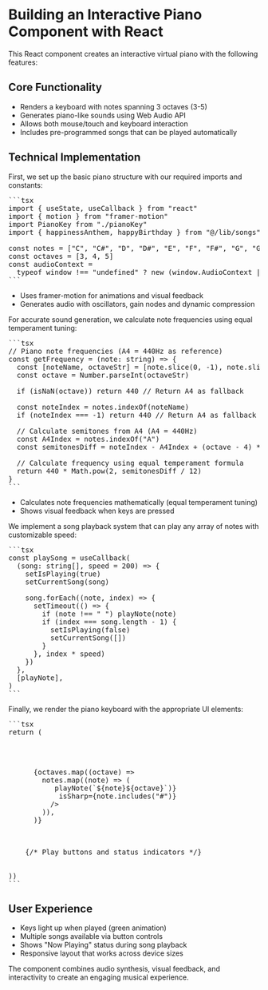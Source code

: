 # Building an Interactive Piano Component with React

This React component creates an interactive virtual piano with the following features:

## Core Functionality

- Renders a keyboard with notes spanning 3 octaves (3-5)
- Generates piano-like sounds using Web Audio API
- Allows both mouse/touch and keyboard interaction
- Includes pre-programmed songs that can be played automatically


## Technical Implementation

First, we set up the basic piano structure with our required imports and constants:
<pre>
```tsx
import { useState, useCallback } from "react"
import { motion } from "framer-motion"
import PianoKey from "./pianoKey"
import { happinessAnthem, happyBirthday } from "@/lib/songs"

const notes = ["C", "C#", "D", "D#", "E", "F", "F#", "G", "G#", "A", "A#", "B"]
const octaves = [3, 4, 5]
const audioContext =
  typeof window !== "undefined" ? new (window.AudioContext || (window as any).webkitAudioContext)() : null
```
</pre>

- Uses framer-motion for animations and visual feedback
- Generates audio with oscillators, gain nodes and dynamic compression


For accurate sound generation, we calculate note frequencies using equal temperament tuning:
<pre>
```tsx
// Piano note frequencies (A4 = 440Hz as reference)
const getFrequency = (note: string) => {
  const [noteName, octaveStr] = [note.slice(0, -1), note.slice(-1)]
  const octave = Number.parseInt(octaveStr)

  if (isNaN(octave)) return 440 // Return A4 as fallback

  const noteIndex = notes.indexOf(noteName)
  if (noteIndex === -1) return 440 // Return A4 as fallback

  // Calculate semitones from A4 (A4 = 440Hz)
  const A4Index = notes.indexOf("A")
  const semitonesDiff = noteIndex - A4Index + (octave - 4) * 12

  // Calculate frequency using equal temperament formula
  return 440 * Math.pow(2, semitonesDiff / 12)
}
```
</pre>

- Calculates note frequencies mathematically (equal temperament tuning)
- Shows visual feedback when keys are pressed

We implement a song playback system that can play any array of notes with customizable speed:
<pre>
```tsx
const playSong = useCallback(
  (song: string[], speed = 200) => {
    setIsPlaying(true)
    setCurrentSong(song)
    
    song.forEach((note, index) => {
      setTimeout(() => {
        if (note !== " ") playNote(note)
        if (index === song.length - 1) {
          setIsPlaying(false)
          setCurrentSong([])
        }
      }, index * speed)
    })
  },
  [playNote],
)
```
</pre>

Finally, we render the piano keyboard with the appropriate UI elements:

<pre>
```tsx
return (
  <div className="w-full flex flex-col items-center space-y-4">
    <div className="w-full flex flex-wrap justify-center">
      {octaves.map((octave) =>
        notes.map((note) => (
          <PianoKey
            key={`${note}${octave}`}
            note={`${note}${octave}`}
            isActive={activeKeys.includes(`${note}${octave}`)}
            onClick={() => playNote(`${note}${octave}`)}
            isSharp={note.includes("#")}
          />
        )),
      )}
    </div>
    
    {/* Play buttons and status indicators */}
  </div>
))
```
</pre>

## User Experience

- Keys light up when played (green animation)
- Multiple songs available via button controls
- Shows "Now Playing" status during song playback
- Responsive layout that works across device sizes

The component combines audio synthesis, visual feedback, and interactivity to create an engaging musical experience.
